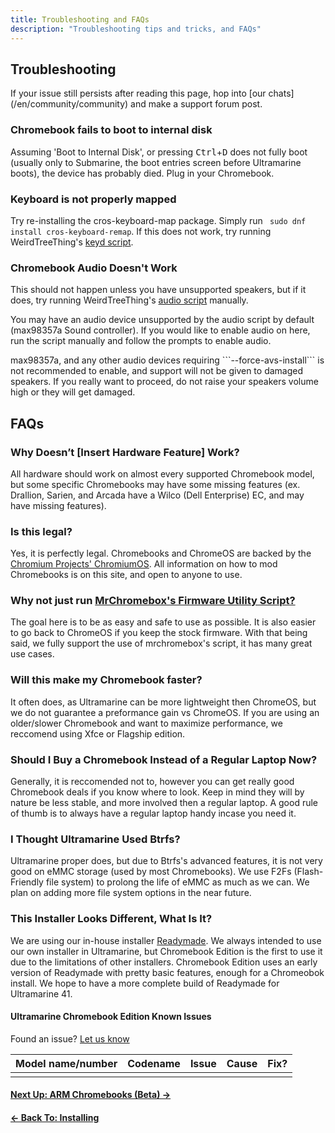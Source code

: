 ```yaml
---
title: Troubleshooting and FAQs
description: "Troubleshooting tips and tricks, and FAQs"
---
```



## Troubleshooting

<Alert type="warning">
  If your issue still persists after reading this page, hop into [our
  chats](/en/community/community) and make a support forum post.
</Alert>

### Chromebook fails to boot to internal disk

Assuming 'Boot to Internal Disk', or pressing <kbd>Ctrl</kbd>+<kbd>D</kbd> does not fully boot (usually only to Submarine, the boot entries screen before Ultramarine boots), the device has probably died. Plug in your Chromebook.

### Keyboard is not properly mapped

Try re-installing the cros-keyboard-map package. Simply run ` sudo dnf install cros-keyboard-remap`. If this does not work, try running WeirdTreeThing's [keyd script](https://github.com/WeirdTreeThing/cros-keyboard-map).

### Chromebook Audio Doesn't Work

This should not happen unless you have unsupported speakers, but if it does, try running WeirdTreeThing's [audio script](https://github.com/WeirdTreeThing/chromebook-linux-audio) manually.

You may have an audio device unsupported by the audio script by default (max98357a Sound controller). If you would like to enable audio on here, run the script manually and follow the prompts to enable audio.

<Alert type="warning">
  max98357a, and any other audio devices requiring ```--force-avs-install``` is
  not recommended to enable, and support will not be given to damaged speakers.
  If you really want to proceed, do not raise your speakers volume high or they
  will get damaged.
</Alert>

## FAQs

### Why Doesn’t [Insert Hardware Feature] Work?

All hardware should work on almost every supported Chromebook model, but some specific Chromebooks may have some missing features (ex. Drallion, Sarien, and Arcada have a Wilco (Dell Enterprise) EC, and may have missing features).

### Is this legal?

Yes, it is perfectly legal. Chromebooks and ChromeOS are backed by the [Chromium Projects' ChromiumOS](https://www.chromium.org/chromium-os/}). All information on how to mod Chromebooks is on this site, and open to anyone to use.

### Why not just run [MrChromebox's Firmware Utility Script?](https://mrchromebox.tech/#fwscript)

The goal here is to be as easy and safe to use as possible. It is also easier to go back to ChromeOS if you keep the stock firmware. With that being said, we fully support the use of mrchromebox's script, it has many great use cases.

### Will this make my Chromebook faster?

It often does, as Ultramarine can be more lightweight then ChromeOS, but we do not guarantee a preformance gain vs ChromeOS.
If you are using an older/slower Chromebook and want to maximize performance, we reccomend using Xfce or Flagship edition.

### Should I Buy a Chromebook Instead of a Regular Laptop Now?

Generally, it is reccomended not to, however you can get really good Chromebook deals if you know where to look. Keep in mind they will by nature be less stable, and more involved then a regular laptop. A good rule of thumb is to always have a regular laptop handy incase you need it.

### I Thought Ultramarine Used Btrfs?

Ultramarine proper does, but due to Btrfs's advanced features, it is not very good on eMMC storage (used by most Chromebooks). We use F2Fs (Flash-Friendly file system) to prolong the life of eMMC as much as we can. We plan on adding more file system options in the near future.

### This Installer Looks Different, What Is It?

We are using our in-house installer [Readymade](https://github.com/FyraLabs/readymade). We always intended to use our own installer in Ultramarine, but Chromebook Edition is the first to use it due to the limitations of other installers. Chromebook Edition uses an early version of Readymade with pretty basic features, enough for a Chromeobok install. We hope to have a more complete build of Readymade for Ultramarine 41.

#### Ultramarine Chromebook Edition Known Issues

Found an issue? [Let us know](/en/community/community)

| Model name/number | Codename | Issue | Cause | Fix? |
| ----------------- | -------- | ----- | ----- | ---- |
|                   |          |       |       |      |

#### [Next Up: ARM Chromebooks (Beta) →](armbeta)

#### [← Back To: Installing](installing)

